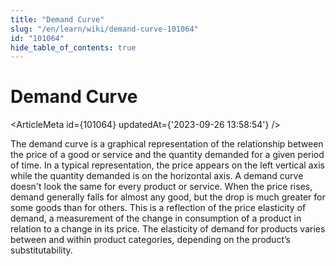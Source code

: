 ```yaml
---
title: "Demand Curve"
slug: "/en/learn/wiki/demand-curve-101064"
id: "101064"
hide_table_of_contents: true
---
```



# Demand Curve

<ArticleMeta id={101064} updatedAt={'2023-09-26 13:58:54'} />
<div className='border-solid border-b border-t-0 my-4 border-[var(--ifm-color-gray-300)]' />

The demand curve is a graphical representation of the relationship between the price of a good or service and the quantity demanded for a given period of time. In a typical representation, the price appears on the left vertical axis while the quantity demanded is on the horizontal axis. A demand curve doesn't look the same for every product or service. When the price rises, demand generally falls for almost any good, but the drop is much greater for some goods than for others. This is a reflection of the price elasticity of demand, a measurement of the change in consumption of a product in relation to a change in its price. The elasticity of demand for products varies between and within product categories, depending on the product’s substitutability.
